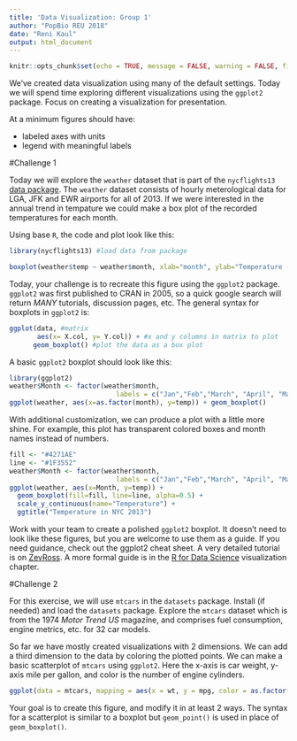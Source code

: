 ```yaml
---
title: 'Data Visualization: Group 1'
author: "PopBio REU 2018"
date: "Reni Kaul"
output: html_document
---
```


```r
knitr::opts_chunk$set(echo = TRUE, message = FALSE, warning = FALSE, fig.align = "center")
```



We've created data visualization using many of the default settings. Today we will spend time exploring different visualizations using the `ggplot2` package. Focus on creating a visualization for presentation. 

At a minimum figures should have:

* labeled axes with units
* legend with meaningful labels



#Challenge 1

  Today we will explore the `weather` dataset that is part of the `nycflights13` [data package](https://cran.r-project.org/web/packages/nycflights13/nycflights13.pdf). The `weather` dataset consists of hourly meterological data for LGA, JFK and EWR airports for all of 2013. If we were interested in the annual trend in tempature we could make a box plot of the recorded temperatures for each month. 
  
  Using base `R`, the code and plot look like this:
   
```r
library(nycflights13) #load data from package

boxplot(weather$temp ~ weather$month, xlab="month", ylab="Temperature (F)" ) #instead of assigning x and y values, you can use the syntax y ~ x
```


Today, your challenge is to recreate this figure using the `ggplot2` package.  `ggplot2` was first published to CRAN in 2005, so a quick google search will return *MANY* tutorials, discussion pages, etc.  The general syntax for boxplots in `ggplot2` is:

```r
ggplot(data, #matrix
       aes(x= X.col, y= Y.col)) + #x and y columns in matrix to plot
      geom_boxplot() #plot the data as a box plot
```


A basic `ggplot2` boxplot should look like this:

```r
library(ggplot2)
weather$Month <- factor(weather$month,
                           labels = c("Jan","Feb","March", "April", "May", "Jun", "Jul", "Aug", "Sep", "Oct", "Nov", "Dec"))
ggplot(weather, aes(x=as.factor(month), y=temp)) + geom_boxplot()

```

With additional customization, we can produce a plot with a little more shine. For example, this plot has transparent colored boxes and month names instead of numbers. 

```r
fill <- "#4271AE"
line <- "#1F3552"
weather$Month <- factor(weather$month,
                           labels = c("Jan","Feb","March", "April", "May", "Jun", "Jul", "Aug", "Sep", "Oct", "Nov", "Dec"))
ggplot(weather, aes(x=Month, y=temp)) + 
  geom_boxplot(fill=fill, line=line, alpha=0.5) +
  scale_y_continuous(name="Temperature") +
  ggtitle("Temperature in NYC 2013")

```

Work with your team to create a polished `ggplot2` boxplot. It doesn't need to look like these figures, but you are welcome to use them as a guide. If you need guidance, check out the ggplot2 cheat sheet. A very detailed tutorial is on [ZevRoss](http://zevross.com/blog/2014/08/04/beautiful-plotting-in-r-a-ggplot2-cheatsheet-3/). A more formal guide is in the [R for Data Science](http://r4ds.had.co.nz/data-visualisation.html) visualization chapter. 


#Challenge 2

For this exercise, we will use `mtcars` in the `datasets` package. Install (if needed) and load the `datasets` package. Explore the `mtcars` dataset which is from the 1974 *Motor Trend US* magazine, and comprises fuel consumption, engine metrics,  etc. for 32 car models. 

So far we have mostly created visualizations with 2 dimensions. We can add a third dimension to the data by coloring the plotted points. We can make a basic scatterplot of `mtcars` using `ggplot2`. Here the x-axis is car weight, y-axis mile per gallon, and color is the number of engine cylinders.

```r
ggplot(data = mtcars, mapping = aes(x = wt, y = mpg, color = as.factor(cyl))) + geom_point()
```


Your goal is to create this figure, and modify it in at least 2 ways. The syntax for a scatterplot is similar to a boxplot but `geom_point()` is used in place of `geom_boxplot()`. 